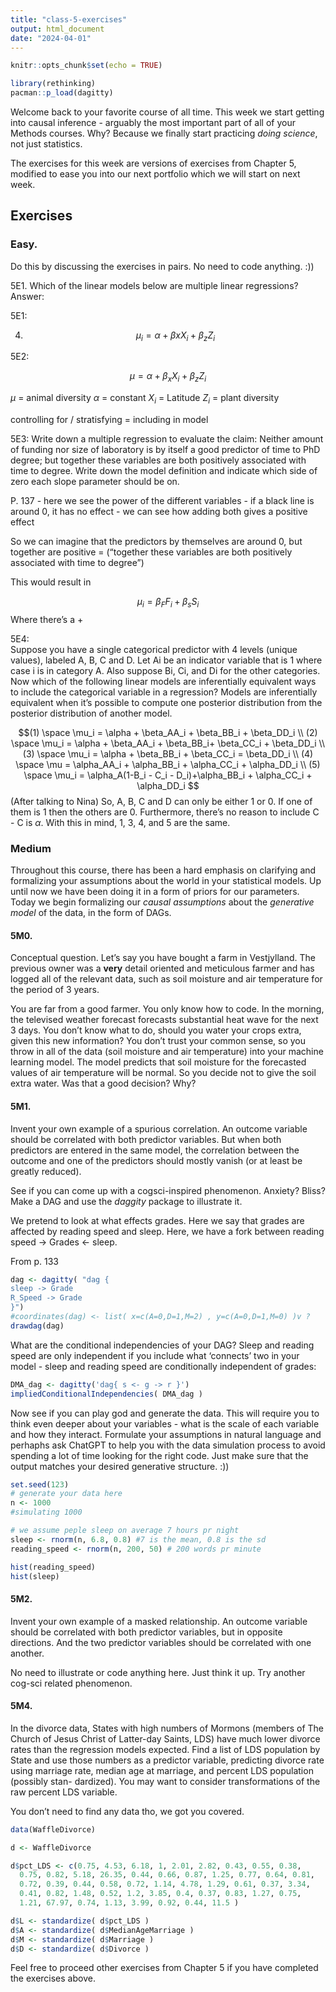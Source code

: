 ```yaml
---
title: "class-5-exercises"
output: html_document
date: "2024-04-01"
---
```


```r
knitr::opts_chunk$set(echo = TRUE)
```

```r
library(rethinking)
pacman::p_load(dagitty)
```

Welcome back to your favorite course of all time. This week we start getting into causal inference - arguably the most important part of all of your Methods courses. Why? Because we finally start practicing *doing science*, not just statistics.

The exercises for this week are versions of exercises from Chapter 5, modified to ease you into our next portfolio which we will start on next week.

## Exercises
  
### Easy.

Do this by discussing the exercises in pairs. No need to code anything. :))

5E1. Which of the linear models below are multiple linear regressions?
Answer: 

5E1: 

(4) 
$$\mu_i = \alpha + \beta x X_i + \beta_z Z_i$$

5E2: 

$$\mu = \alpha + \beta _xX_i+\beta_zZ_i$$

$\mu$ = animal diversity 
$\alpha$ = constant 
$X_i$ = Latitude 
$Z_i$ = plant diversity 

controlling for / stratisfying = including in model 

5E3: 
Write down a multiple regression to evaluate the claim: Neither amount of funding nor size of laboratory is by itself a good predictor of time to PhD degree; but together these variables are both positively associated with time to degree. Write down the model definition and indicate which side of zero each slope parameter should be on.

P. 137 - here we see the power of the different variables
- if a black line is around 0, it has no effect 
- we can see how adding both gives a positive effect 

So we can imagine that the predictors by themselves are around 0, but together are positive = ("together these variables are both positively associated with time to degree") 

This would result in 

$$\mu_i = \beta_FF_i + \beta_sS_i$$
Where there's a $+$ 

5E4:  
Suppose you have a single categorical predictor with 4 levels (unique values), labeled A, B, C and D. Let Ai be an indicator variable that is 1 where case i is in category A. Also suppose Bi, Ci, and Di for the other categories. Now which of the following linear models are inferentially equivalent ways to include the categorical variable in a regression? Models are inferentially equivalent when it’s possible to compute one posterior distribution from the posterior distribution of another model.

$$(1) \space \mu_i = \alpha + \beta_AA_i + \beta_BB_i + \beta_DD_i \\ (2) \space \mu_i = \alpha + \beta_AA_i + \beta_BB_i+ \beta_CC_i + \beta_DD_i \\ (3) \space \mu_i = \alpha + \beta_BB_i + \beta_CC_i = \beta_DD_i \\ (4) \space \mu = \alpha_AA_i + \alpha_BB_i + \alpha_CC_i + \alpha_DD_i \\ (5) \space  \mu_i = \alpha_A(1-B_i - C_i - D_i)+\alpha_BB_i + \alpha_CC_i + \alpha_DD_i  $$
(After talking to Nina) 
So, A, B, C and D can only be either 1 or 0. If one of them is 1 then the others are 0. Furthermore, there's no reason to include C - C is $\alpha$. With this in mind,  1, 3, 4, and 5 are the same.  

### Medium

Throughout this course, there has been a hard emphasis on clarifying and formalizing your assumptions about the world in your statistical models. Up until now we have been doing it in a form of priors for our parameters. Today we begin formalizing our *causal assumptions* about the *generative model* of the data, in the form of DAGs.

#### 5M0.

Conceptual question. Let's say you have bought a farm in Vestjylland. The previous owner was a **very** detail oriented and meticulous farmer and has logged all of the relevant data, such as soil moisture and air temperature for the period of 3 years.

You are far from a good farmer. You only know how to code. In the morning, the televised weather forecast forecasts substantial heat wave for the next 3 days. You don't know what to do, should you water your crops extra, given this new information? You don't trust your common sense, so you throw in all of the data (soil moisture and air temperature) into your machine learning model. The model predicts that soil moisture for the forecasted values of air temperature will be normal. So you decide not to give the soil extra water. Was that a good decision? Why?

#### 5M1.

Invent your own example of a spurious correlation. An outcome variable should be correlated with both predictor variables. But when both predictors are entered in the same model, the correlation between the outcome and one of the predictors should mostly vanish (or at least be greatly reduced). 

See if you can come up with a cogsci-inspired phenomenon. Anxiety? Bliss? Make a DAG and use the *daggity* package to illustrate it. 

We pretend to look at what effects grades. Here we say that grades are affected by reading speed and sleep. Here, we have a fork between reading speed -> Grades <- sleep. 


From p. 133 
```r
dag <- dagitty( "dag {
sleep -> Grade 
R_Speed -> Grade
}")
#coordinates(dag) <- list( x=c(A=0,D=1,M=2) , y=c(A=0,D=1,M=0) )v ?
drawdag(dag)  
```

What are the conditional independencies of your DAG?
Sleep and reading speed are only independent if you include what 'connects' two in your model - sleep and reading speed are conditionally independent of grades:

```r
DMA_dag <- dagitty('dag{ s <- g -> r }')
impliedConditionalIndependencies( DMA_dag )
```

Now see if you can play god and generate the data. This will require you to think even deeper about your variables - what is the scale of each variable and how they interact. Formulate your assumptions in natural language and perhaphs ask ChatGPT to help you with the data simulation process to avoid spending a lot of time looking for the right code. Just make sure that the output matches your desired generative structure. :))

```r
set.seed(123)
# generate your data here
n <- 1000
#simulating 1000 

# we assume peple sleep on average 7 hours pr night 
sleep <- rnorm(n, 6.8, 0.8) #7 is the mean, 0.8 is the sd
reading_speed <- rnorm(n, 200, 50) # 200 words pr minute

hist(reading_speed)
hist(sleep)
```



#### 5M2.

Invent your own example of a masked relationship. An outcome variable should be correlated with both predictor variables, but in opposite directions. And the two predictor variables should be correlated with one another.

No need to illustrate or code anything here. Just think it up. Try another cog-sci related phenomenon.

#### 5M4.

In the divorce data, States with high numbers of Mormons (members of The Church of Jesus Christ of Latter-day Saints, LDS) have much lower divorce rates than the regression models expected. Find a list of LDS population by State and use those numbers as a predictor variable, predicting divorce rate using marriage rate, median age at marriage, and percent LDS population (possibly stan- dardized). You may want to consider transformations of the raw percent LDS variable.

You don't need to find any data tho, we got you covered.

```r

data(WaffleDivorce)

d <- WaffleDivorce

d$pct_LDS <- c(0.75, 4.53, 6.18, 1, 2.01, 2.82, 0.43, 0.55, 0.38,
  0.75, 0.82, 5.18, 26.35, 0.44, 0.66, 0.87, 1.25, 0.77, 0.64, 0.81,
  0.72, 0.39, 0.44, 0.58, 0.72, 1.14, 4.78, 1.29, 0.61, 0.37, 3.34,
  0.41, 0.82, 1.48, 0.52, 1.2, 3.85, 0.4, 0.37, 0.83, 1.27, 0.75,
  1.21, 67.97, 0.74, 1.13, 3.99, 0.92, 0.44, 11.5 )

d$L <- standardize( d$pct_LDS )
d$A <- standardize( d$MedianAgeMarriage )
d$M <- standardize( d$Marriage )
d$D <- standardize( d$Divorce )

```

Feel free to proceed other exercises from Chapter 5 if you have completed the exercises above.